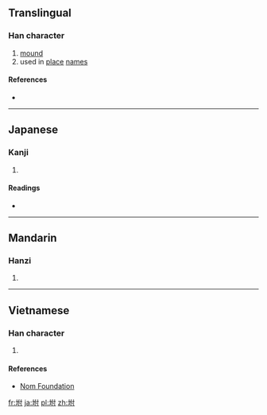 ==Translingual==

===Han character===
{{Han char|rn=32|rad=土|as=05|sn=8|four=|canj=土人木戈 (GODI)|ids=⿰[[土]][[付]]}}

# [[mound]]
# used in [[place]] [[name]]s

====References====
* {{Han ref|kx=0227.130|dkj=05009|dj=0462.290|hdz=10432.100|uh=577F|ud=22399}}

----

==Japanese==

===Kanji===
{{ja-kanji|grade=|rs=土05}}

# {{defn|lang=ja|sort=土05}}

====Readings====
* {{ja-readings|on=[[ふ]] (fu)|kun=[[つける]] (tsukeru), [[いかだ]] (ikada)}}

----

==Mandarin==

===Hanzi===
{{cmn-hanzi|pin=[[fù]] ([[fu4]])|wg=fu<sup>4</sup>}}

# {{defn|lang=cmn|sort=土05}}

----

==Vietnamese==

===Han character===
{{vi-hantu|[[phụ]]|rs=土05}}

# {{defn|lang=vi|sort=土05}}

====References====
*[http://nomfoundation.org/common/nom_details.php?codepoint=577f Nom Foundation]

[[fr:坿]]
[[ja:坿]]
[[pl:坿]]
[[zh:坿]]